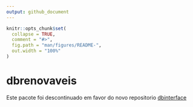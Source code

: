```yaml
---
output: github_document
---
```


<!-- README.md is generated from README.Rmd. Please edit that file -->

```r
knitr::opts_chunk$set(
  collapse = TRUE,
  comment = "#>",
  fig.path = "man/figures/README-",
  out.width = "100%"
)
```

# dbrenovaveis

Este pacote foi descontinuado em favor do novo repositorio
[dbinterface](https://github.com/lkhenayfis/dbinterface)
